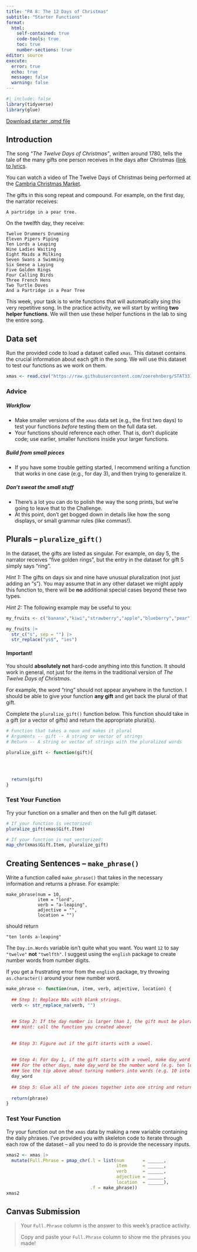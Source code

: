 ```yaml
---
title: "PA 8: The 12 Days of Christmas"
subtitle: "Starter Functions"
format: 
  html:
    self-contained: true
    code-tools: true
    toc: true
    number-sections: true
editor: source
execute: 
  error: true
  echo: true
  message: false
  warning: false
---
```


```r
#| include: false
library(tidyverse)
library(glue)
```

[Download starter .qmd file](PA8.qmd)

## Introduction {-}

The song *"The Twelve Days of Christmas"*, written around 1780, tells the tale of the many gifts one person receives in the days after Christmas ([link to lyrics](https://en.wikipedia.org/wiki/The_Twelve_Days_of_Christmas_(song)).

::: callout-note
You can watch a video of The Twelve Days of Christmas being performed at the [Cambria Christmas Market](https://www.youtube.com/watch?v=_N9UeQRf_aQ&ab_channel=SanLuisObispoCountyVisitorsGuide).
:::

The gifts in this song repeat and compound. For example, on the first day, the narrator receives:

    A partridge in a pear tree.

On the twelfth day, they receive:

    Twelve Drummers Drumming
    Eleven Pipers Piping
    Ten Lords a Leaping
    Nine Ladies Waiting
    Eight Maids a Milking
    Seven Swans a Swimming
    Six Geese a Laying
    Five Golden Rings
    Four Calling Birds
    Three French Hens
    Two Turtle Doves
    And a Partridge in a Pear Tree

This week, your task is to write functions that will automatically sing this very repetitive song. In the practice activity, we will start by writing **two helper functions**. We will then use these helper functions in the lab to sing the entire song.

## Data set {-}

Run the provided code to load a dataset called `xmas`. This dataset contains the crucial information about each gift in the song. We will use this dataset to test our functions as we work on them.

```r
xmas <- read.csv("https://raw.githubusercontent.com/zoerehnberg/STAT331-S23/main/practice_activities/xmas.csv")
```

::: callout-tip
### Advice

##### Workflow {-}

+ Make smaller versions of the `xmas` data set (e.g., the first two days) to test your functions *before* testing them on the full data set.
+ Your functions should reference each other. That is, don't duplicate code; use earlier, smaller functions inside your larger functions.

##### Build from small pieces {-}

+ If you have some trouble getting started, I recommend writing a function that works in one case (e.g., for day 3), and then trying to generalize it.

##### Don't sweat the small stuff {-}

+ There's a lot you can do to polish the way the song prints, but we're going to leave that to the Challenge.
+ At this point, don't get bogged down in details like how the song displays, or small grammar rules (like commas!). 
:::

## Plurals -- `pluralize_gift()`

In the dataset, the gifts are listed as singular. For example, on day 5, the narrator receives "five golden rings", but the entry in the dataset for gift 5 simply says "ring".

::: callout-tip
*Hint 1:* The gifts on days six and nine have unusual pluralization (not just adding an "s"). You may assume that in any other dataset we might apply this function to, there will be **no** additional special cases beyond these two types.

*Hint 2:* The following example may be useful to you:

```r
my_fruits <- c("banana","kiwi","strawberry","apple","blueberry","pear")

my_fruits |> 
  str_c("s", sep = "") |> 
  str_replace("ys$", "ies")
```
:::

::: callout-caution
#### Important!

You should **absolutely not** hard-code anything into this function. It should work in general, not just for the items in the traditional version of *The Twelve Days of Christmas*.

For example, the word "ring" should not appear anywhere in the function. I should be able to give your function **any gift** and get back the plural of that gift.
:::

Complete the `pluralize_gift()` function below. This function should take in a gift (or a vector of gifts) and return the appropriate plural(s).

```r
# Function that takes a noun and makes it plural
# Arguments -- gift -- A string or vector of strings
# Return -- A string or vector of strings with the pluralized words

pluralize_gift <- function(gift){

  
  

  return(gift)
}
```

::: callout-note
### Test Your Function

Try your function on a smaller and then on the full gift dataset.

```r
# If your function is vectorized:
pluralize_gift(xmas$Gift.Item)

# If your function is not vectorized:
map_chr(xmas$Gift.Item, pluralize_gift)
```
:::

## Creating Sentences -- `make_phrase()`

Write a function called `make_phrase()` that takes in the necessary information and returns a phrase. For example:

    make_phrase(num = 10,
                item = "lord", 
                verb = "a-leaping", 
                adjective = "", 
                location = "")

should return

    "ten lords a-leaping"

::: callout-tip
The `Day.in.Words` variable isn't quite what you want. You want `12` to say `"twelve"` **not** `"twelfth"`. I suggest using the `english` package to create number words from number digits.

If you get a frustrating error from the `english` package, try throwing `as.character()` around your new number word.
:::
    
```r
make_phrase <- function(num, item, verb, adjective, location) {
  
  ## Step 1: Replace NAs with blank strings.
  verb <- str_replace_na(verb, "")
  
  
  ## Step 2: If the day number is larger than 1, the gift must be plural.
  ### Hint: call the function you created above!
  
  
  ## Step 3: Figure out if the gift starts with a vowel.
  
  
  ## Step 4: For day 1, if the gift starts with a vowel, make day_word be "an" and if the gift does not start with a vowel, make the day_word be "a" (e.g. a partridge in a pear tree).
  ### For the other days, make day_word be the number word (e.g. ten lords a-leaping).
  ### See the tip above about turning numbers into words (e.g. 10 into ten).
  day_word
  
  ## Step 5: Glue all of the pieces together into one string and return!
  
  return(phrase)
}
```

::: callout-note
### Test Your Function

Try your function out on the `xmas` data by making a new variable containing the daily phrases. I've provided you with skeleton code to iterate through each row of the dataset -- all you need to do is provide the necessary inputs.

```r
xmas2 <- xmas |> 
  mutate(Full.Phrase = pmap_chr(.l = list(num       = ______,
                                          item      = ______, 
                                          verb      = ______, 
                                          adjective = ______, 
                                          location  = ______), 
                                .f = make_phrase))
xmas2
```
:::

## Canvas Submission {-}

> Your `Full.Phrase` column is the answer to this week's practice activity.
>
> Copy and paste your `Full.Phrase` column to show me the phrases you made!
